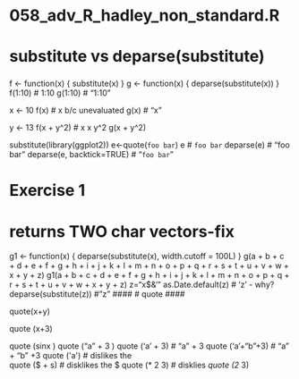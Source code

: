 # 058_adv_R_hadley_non_standard.R 



###
#	substitute vs deparse(substitute)
###
f <- function(x) {
	substitute(x)
}
g <- function(x) {
	deparse(substitute(x))
}
f(1:10)		# 1:10
g(1:10)		# "1:10" 

x <- 10
f(x)		# x  b/c unevaluated
g(x)		# "x"


y <- 13
f(x + y^2)	# x x y^2
g(x + y^2)

substitute(library(ggplot2))
e<-quote(`foo bar`)
e  		# `foo bar`
deparse(e)	# "foo bar"
deparse(e, backtick=TRUE) #	"`foo bar`"


###
#	Exercise 1
###
# returns TWO char vectors-fix
g1 <- function(x) {
	deparse(substitute(x), width.cutoff = 100L)
}
g(a + b + c + d + e + f + g + h + i + j + k + l + m +
  	n + o + p + q + r + s + t + u + v + w + x + y + z)
g1(a + b + c + d + e + f + g + h + i + j + k + l + m +
  	n + o + p + q + r + s + t + u + v + w + x + y + z)
z="x$&'"
as.Date.default(z)	# 'z' - why?
deparse(substitute(z))	# "z"
####
#	quote
####

quote(x+y)

quote (x+3)

quote (sinx )
quote ("a" + 3 )
quote ('a' + 3)		# "a" + 3
quote ('a'+"b"+3)	# "a" + "b" +3
quote (\'a\')		# dislikes the \
quote ($ + s)		# disklikes the $
quote (* 2 3)		# disklies *
quote (2 *3)
       
